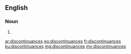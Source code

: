 ==English==

===Noun===
{{head|en|plural}}

# {{plural of|discontinuance|lang=en}}

[[ar:discontinuances]]
[[eo:discontinuances]]
[[fr:discontinuances]]
[[ku:discontinuances]]
[[mg:discontinuances]]
[[my:discontinuances]]